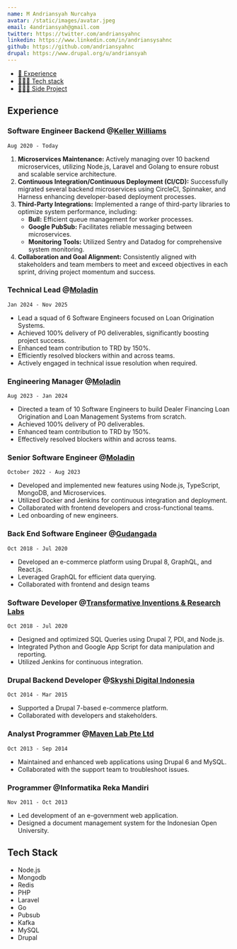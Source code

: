 ```yaml
---
name: M Andriansyah Nurcahya
avatar: /static/images/avatar.jpeg
email: 4andriansyah@gmail.com
twitter: https://twitter.com/andriansyahnc
linkedin: https://www.linkedin.com/in/andriansysahnc
github: https://github.com/andriansyahnc
drupal: https://www.drupal.org/u/andriansyah
---
```


- [💼 Experience](#experience)
- [🧑🏻‍💻 Tech stack](#tech-stack)
- [🧑🏻‍💻 Side Project](#side-project)

## Experience

### Software Engineer Backend @**[Keller Williams](https://www.kw.com)**

`Aug 2020 - Today`

1. **Microservices Maintenance:** Actively managing over 10 backend microservices, utilizing Node.js, Laravel and Golang to ensure robust and scalable service architecture.
2. **Continuous Integration/Continuous Deployment (CI/CD):** Successfully migrated several backend microservices using CircleCI, Spinnaker, and Harness enhancing developer-based deployment processes.
3. **Third-Party Integrations:** Implemented a range of third-party libraries to optimize system performance, including:
   - **Bull:** Efficient queue management for worker processes.
   - **Google PubSub:** Facilitates reliable messaging between microservices.
   - **Monitoring Tools:** Utilized Sentry and Datadog for comprehensive system monitoring.
4. **Collaboration and Goal Alignment:** Consistently aligned with stakeholders and team members to meet and exceed objectives in each sprint, driving project momentum and success.

### Technical Lead @**[Moladin](https://www.moladin.com)**

`Jan 2024 - Nov 2025`

- Lead a squad of 6 Software Engineers focused on Loan Origination Systems.
- Achieved 100% delivery of P0 deliverables, significantly boosting project success.
- Enhanced team contribution to TRD by 150%.
- Efficiently resolved blockers within and across teams.
- Actively engaged in technical issue resolution when required.

### Engineering Manager @**[Moladin](https://www.moladin.com)**

`Aug 2023 - Jan 2024`

- Directed a team of 10 Software Engineers to build Dealer Financing Loan Origination and Loan Management Systems from scratch.
- Achieved 100% delivery of P0 deliverables.
- Enhanced team contribution to TRD by 150%.
- Effectively resolved blockers within and across teams.

### Senior Software Engineer @[Moladin](https://www.moladin.com)

`October 2022 - Aug 2023`

- Developed and implemented new features using Node.js, TypeScript, MongoDB, and Microservices.
- Utilized Docker and Jenkins for continuous integration and deployment.
- Collaborated with frontend developers and cross-functional teams.
- Led onboarding of new engineers.

### Back End Software Engineer @[Gudangada](https://gudangada.com)

`Oct 2018 - Jul 2020`

- Developed an e-commerce platform using Drupal 8, GraphQL, and React.js.
- Leveraged GraphQL for efficient data querying.
- Collaborated with frontend and design teams

### Software Developer @[Transformative Inventions & Research Labs](https://www.transformativeinventions.com)

`Oct 2018 - Jul 2020`

- Designed and optimized SQL Queries using Drupal 7, PDI, and Node.js.
- Integrated Python and Google App Script for data manipulation and reporting.
- Utilized Jenkins for continuous integration.

### Drupal Backend Developer @[Skyshi Digital Indonesia](https://skyshi.com)

`Oct 2014 - Mar 2015`

- Supported a Drupal 7-based e-commerce platform.
- Collaborated with developers and stakeholders.

### Analyst Programmer @[Maven Lab Pte Ltd](https://www.mavenlab.com)

`Oct 2013 - Sep 2014`

- Maintained and enhanced web applications using Drupal 6 and MySQL.
- Collaborated with the support team to troubleshoot issues.

### Programmer @Informatika Reka Mandiri

`Nov 2011 - Oct 2013`

- Led development of an e-government web application.
- Designed a document management system for the Indonesian Open University.

## Tech Stack

- Node.js
- Mongodb
- Redis
- PHP
- Laravel
- Go
- Pubsub
- Kafka
- MySQL
- Drupal
